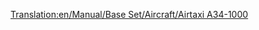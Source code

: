 [[Translation:en/Manual/Base Set/Aircraft/Airtaxi A34-1000]]

{{it/Manuale/Set base/Aeromobili/StatAeroplani|Name=Airtaxi A34-1000
|Image=[[File:en/Manual/Base Set/Aircraft/AirTaxiA34-1000.png|Airtaxi A34-1000]]
|Costo=65.624
|Velocità=952
|Annuale=7.312
|Progettato=2000
|Vita=25
|Tipo=Piccolo
|Capacità=75 passeggeri e 10 sacchi postali
|Riadattabile=
*85 sacchi postali
*43 casse di beni
*21 tonnellate di cibo, borse di valori o sacchi di oro/diamanti
|Descrizione=Primo aereo "futuristico". Immaginario, ma apparentemente progettato da Airtaxi/Airbus.
|Real-life=Velivolo immaginario, nessuna corrispondenza con la realtà
}}





  

        

             

         